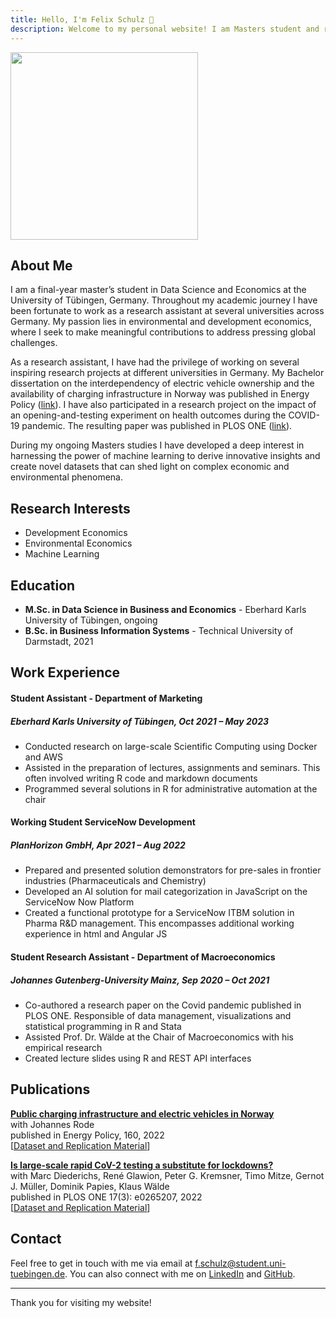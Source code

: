 ```yaml
---
title: Hello, I'm Felix Schulz 👋
description: Welcome to my personal website! I am Masters student and research assistant passionate about Economics and Data Science.
---
```


![](resources/Bild%20Felix%20Schulz.jpg){width=300}

## About Me

I am a final-year master's student in Data Science and Economics at the University of Tübingen, Germany. Throughout my academic journey I have been fortunate to work as a research assistant at several universities across Germany. My passion lies in environmental and development economics, where I seek to make meaningful contributions to address pressing global challenges.

As a research assistant, I have had the privilege of working on several inspiring research projects at different universities in Germany. My Bachelor dissertation on the interdependency of electric vehicle ownership and the availability of charging infrastructure in Norway was published in Energy Policy ([link](https://doi.org/10.1016/j.enpol.2021.112660)). I have also participated in a research project on the impact of an opening-and-testing experiment on health outcomes during the COVID-19 pandemic. The resulting paper was published in PLOS ONE ([link](https://doi.org/10.1371/journal.pone.0265207)).

During my ongoing Masters studies I have developed a deep interest in harnessing the power of machine learning to derive innovative insights and create novel datasets that can shed light on complex economic and environmental phenomena.

## Research Interests

- Development Economics
- Environmental Economics
- Machine Learning

## Education

- **M.Sc. in Data Science in Business and Economics** - Eberhard Karls University of Tübingen, ongoing
- **B.Sc. in Business Information Systems** - Technical University of Darmstadt, 2021

## Work Experience

#### Student Assistant - Department of Marketing
##### Eberhard Karls University of Tübingen, Oct 2021 – May 2023

- Conducted research on large-scale Scientific Computing using Docker and AWS
- Assisted in the preparation of lectures, assignments and seminars. This often involved writing R code and markdown documents
- Programmed several solutions in R for administrative automation at the chair

#### Working Student ServiceNow Development
##### PlanHorizon GmbH, Apr 2021 – Aug 2022

- Prepared and presented solution demonstrators for pre-sales in frontier industries (Pharmaceuticals and Chemistry)
- Developed an AI solution for mail categorization in JavaScript on the ServiceNow Now Platform
- Created a functional prototype for a ServiceNow ITBM solution in Pharma R&D management. This encompasses additional working experience in html and Angular JS

#### Student Research Assistant - Department of Macroeconomics
##### Johannes Gutenberg-University Mainz, Sep 2020 – Oct 2021

- Co-authored a research paper on the Covid pandemic published in PLOS ONE. Responsible of data management, visualizations and statistical programming in R and Stata
- Assisted Prof. Dr. Wälde at the Chair of Macroeconomics with his empirical research
- Created lecture slides using R and REST API interfaces

## Publications

**[Public charging infrastructure and electric vehicles in Norway](https://doi.org/10.1016/j.enpol.2021.112660)**<br>
with Johannes Rode<br>
published in Energy Policy, 160, 2022<br>
[[Dataset and Replication Material](https://doi.org/10.17632/kxkzfn8ms5.1)]

**[Is large-scale rapid CoV-2 testing a substitute for lockdowns?](https://doi.org/10.1371/journal.pone.0265207)**<br> 
with Marc Diederichs, René Glawion, Peter G. Kremsner, Timo Mitze, Gernot J. Müller, Dominik Papies, Klaus Wälde<br>
published in PLOS ONE 17(3): e0265207, 2022<br>
[[Dataset and Replication Material](https://figshare.com/s/87f712ecb2f9eaf044b1)]

## Contact

Feel free to get in touch with me via email at [f.schulz@student.uni-tuebingen.de](mailto:f.schulz@student.uni-tuebingen.de). You can also connect with me on [LinkedIn](https://www.linkedin.com/in/felix-schulz-a41bab165/) and [GitHub](https://github.com/felixschulz385).

---

Thank you for visiting my website!